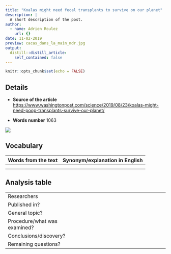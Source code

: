 ```yaml
---
title: "Koalas might need fecal transplants to survive on our planet"
description: |
  A short description of the post.
author:
  - name: Adrien Roulez
    url: {}
date: 11-02-2019
preview: cacas_dans_la_main_mdr.jpg
output:
  distill::distill_article:
    self_contained: false
---
```


```r
knitr::opts_chunk$set(echo = FALSE)
```

## Details

* **Source of the article**
<https://www.washingtonpost.com/science/2019/08/23/koalas-might-need-poop-transplants-survive-our-planet/>

* **Words number**
1063



![](koala-250-pcs-wwf_PKxM6S1.jpg)

## Vocabulary

| Words from the text | Synonym/explanation in English |
| ------------------- | ------------------------------ |
|    |                    |
|                     |          |

## Analysis table 

|                              |                                                                     |
| ---------------------------- | ------------------------------------------------------------------- |
| Researchers                  |                         |
| Published in?                |                                                        |
| General topic?               |                        |
| Procedure/what was examined? |  |
| Conclusions/discovery?       |        |
| Remaining questions?         |  |
